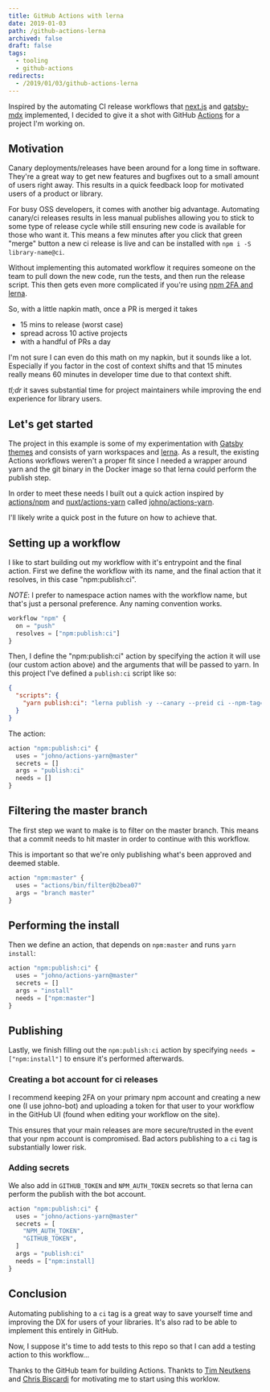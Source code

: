 ```yaml
---
title: GitHub Actions with lerna
date: 2019-01-03
path: /github-actions-lerna
archived: false
draft: false
tags:
  - tooling
  - github-actions
redirects:
  - /2019/01/03/github-actions-lerna
---
```


Inspired by the automating CI release workflows that
[next.js][] and [gatsby-mdx][] implemented, I decided to
give it a shot with GitHub [Actions][] for a project
I'm working on.

## Motivation

Canary deployments/releases have been around for a long
time in software. They're a great way to get new features
and bugfixes out to a small amount of users right away.
This results in a quick feedback loop for motivated users
of a product or library.

For busy OSS developers, it comes with another big advantage.
Automating canary/ci releases results in less manual publishes
allowing you to stick to some type of release cycle while
still ensuring new code is available for those who want it.
This means a few minutes after you click that green "merge"
button a new ci release is live and can be installed with
`npm i -S library-name@ci`.

Without implementing this automated workflow it requires
someone on the team to pull down the new code, run the
tests, and then run the release script. This then gets
even more complicated if you're using
[npm 2FA and lerna][lerna-otp].

So, with a little napkin math, once a PR is merged it takes

- 15 mins to release (worst case)
- spread across 10 active projects
- with a handful of PRs a day

I'm not sure I can even do this math on my napkin, but it
sounds like a lot. Especially if you factor in the cost
of context shifts and that 15 minutes really means 60
minutes in developer time due to that context shift.

*tl;dr* it saves substantial time for project maintainers
while improving the end experience for library users.

## Let's get started

The project in this example is some of my experimentation with [Gatsby][]
[themes][] and consists of yarn workspaces and [lerna][].
As a result, the existing Actions workflows weren't a
proper fit since I needed a wrapper around yarn and
the git binary in the Docker image so that lerna could
perform the publish step.

In order to meet these needs I built out a quick
action inspired by [actions/npm] and
[nuxt/actions-yarn][] called [johno/actions-yarn][].

I'll likely write a quick post in the future on
how to achieve that.

## Setting up a workflow

I like to start building out my workflow with
it's entrypoint and the final action. First we define
the workflow with its name, and the final action
that it resolves, in this case "npm:publish:ci".

_NOTE_: I prefer to namespace action names with the workflow
name, but that's just a personal preference. Any
naming convention works.

```tf
workflow "npm" {
  on = "push"
  resolves = ["npm:publish:ci"]
}
```

Then, I define the "npm:publish:ci" action by
specifying the action it will use (our custom action above)
and the arguments that will be passed to yarn. In
this project I've defined a `publish:ci` script like
so:

```json
{
  "scripts": {
    "yarn publish:ci": "lerna publish -y --canary --preid ci --npm-tag=ci --force-publish=*"
  }
}
```

The action:

```tf
action "npm:publish:ci" {
  uses = "johno/actions-yarn@master"
  secrets = []
  args = "publish:ci"
  needs = []
}
```

## Filtering the master branch

The first step we want to make is to filter on the
master branch. This means that a commit needs to hit
master in order to continue with this workflow.

This is important so that we're only publishing
what's been approved and deemed stable.

```tf
action "npm:master" {
  uses = "actions/bin/filter@b2bea07"
  args = "branch master"
}
```

## Performing the install

Then we define an action, that depends on
`npm:master` and runs `yarn install`:

```tf
action "npm:publish:ci" {
  uses = "johno/actions-yarn@master"
  secrets = []
  args = "install"
  needs = ["npm:master"]
}
```

## Publishing

Lastly, we finish filling out the `npm:publish:ci`
action by specifying `needs = ["npm:install"]` to
ensure it's performed afterwards.

### Creating a bot account for ci releases

I recommend keeping 2FA on your primary npm account
and creating a new one (I use johno-bot) and uploading
a token for that user to your workflow in the
GitHub UI (found when editing your workflow on the site).

This ensures that your main releases are more
secure/trusted in the event that your npm account
is compromised. Bad actors publishing to a
`ci` tag is substantially lower risk.

### Adding secrets

We also add in `GITHUB_TOKEN` and `NPM_AUTH_TOKEN`
secrets so that lerna can perform the publish
with the bot account.

```tf
action "npm:publish:ci" {
  uses = "johno/actions-yarn@master"
  secrets = [
    "NPM_AUTH_TOKEN",
    "GITHUB_TOKEN",
  ]
  args = "publish:ci"
  needs = ["npm:install]
}
```

## Conclusion

Automating publishing to a `ci` tag is a great way
to save yourself time and improving the DX for users
of your libraries. It's also rad to be able to implement
this entirely in GitHub.

Now, I suppose it's time to add tests to this repo
so that I can add a testing action to this workflow...

Thanks to the GitHub team for building Actions.
Thankts to [Tim Neutkens][tim] and [Chris Biscardi][chris]
for motivating me to start using this worklow.

[Actions]: https://github.com/features/actions
[actions/npm]: https://github.com/actions/npm
[chris]: https://twitter.com/chrisbiscardi
[Gatsby]: https://gatsbyjs.org
[gatsby-mdx]: https://github.com/christopherbiscardi/gatsby-mdx
[johno/actions-yarn]: https://github.com/johno/actions-yarn
[lerna]: https://lernajs.io
[lerna-otp]: https://github.com/lerna/lerna/issues/1091
[next.js]: https://github.com/zeit/next.js
[nuxt/actions-yarn]: https://github.com/nuxt/actions-yarn
[themes]: https://www.gatsbyjs.org/blog/2018-11-11-introducing-gatsby-themes/
[tim]: https://twitter.com/timneutkens
